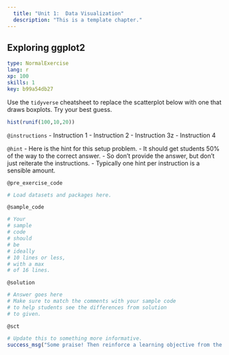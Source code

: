 ```yaml
---
  title: "Unit 1:  Data Visualization"
  description: "This is a template chapter."
---
```


## Exploring ggplot2

```yaml
type: NormalExercise 
lang: r
xp: 100 
skills: 1
key: b99a54db27   
```
Use the `tidyverse` cheatsheet to replace the scatterplot below with one that draws boxplots.   Try your best guess. 

```r
hist(runif(100,10,20))
```



`@instructions`
- Instruction 1
- Instruction 2
- Instruction 3z
- Instruction 4

`@hint`
- Here is the hint for this setup problem. 
- It should get students 50% of the way to the correct answer.
- So don't provide the answer, but don't just reiterate the instructions.
- Typically one hint per instruction is a sensible amount.

`@pre_exercise_code`

```r
# Load datasets and packages here.


```

`@sample_code`

```r
# Your
# sample
# code
# should
# be
# ideally
# 10 lines or less,
# with a max
# of 16 lines.
```

`@solution`

```r
# Answer goes here
# Make sure to match the comments with your sample code
# to help students see the differences from solution
# to given.
```

`@sct`

```r
# Update this to something more informative.
success_msg("Some praise! Then reinforce a learning objective from the exercise.")
```
